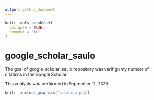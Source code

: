 ```yaml
---
output: github_document
---
```


<!-- README.md is generated from README.Rmd. Please edit that file -->

```r
knitr::opts_chunk$set(
  collapse = TRUE,
  comment = "#>"
)
```

# google_scholar_saulo

<!-- badges: start -->
<!-- badges: end -->

The goal of google_scholar_saulo repository was verifign my number of citations in the Google Scholar.

This analysis was performed in September 11, 2023.

```r
knitr::include_graphics("citation.png")
```


